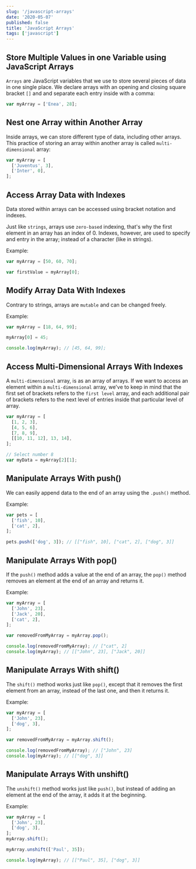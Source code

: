 ```yaml
---
slug: '/javascript-arrays'
date: '2020-05-07'
published: false
title: 'JavaScript Arrays'
tags: ['javascript']
---
```


## Store Multiple Values in one Variable using JavaScript Arrays

`Arrays` are JavaScript variables that we use to store several pieces of data in one single place.
We declare arrays with an opening and closing square bracket `[]` and and separate each entry inside with a comma:

```js
var myArray = ['Enea', 28];
```

## Nest one Array within Another Array

Inside arrays, we can store different type of data, including other arrays.
This practice of storing an array within another array is called `multi-dimensional` array:

```js
var myArray = [
  ['Juventus', 3],
  ['Inter', 0],
];
```

## Access Array Data with Indexes

Data stored within arrays can be accessed using bracket notation and indexes.

Just like `strings`, arrays use `zero-based` indexing, that's why the first element in an array has an index of 0. Indexes, however, are used to specify and entry in the array; instead of a character (like in strings).

Example:

```js
var myArray = [50, 60, 70];

var firstValue = myArray[0];
```

## Modify Array Data With Indexes

Contrary to strings, arrays are `mutable` and can be changed freely.

Example:

```js
var myArray = [18, 64, 99];

myArray[0] = 45;

console.log(myArray); // [45, 64, 99];
```

## Access Multi-Dimensional Arrays With Indexes

A `multi-dimensional` array, is as an array of arrays.
If we want to access an element within a `multi-dimensional` array, we've to keep in mind that the first set of brackets refers to the `first level` array, and each additional pair of brackets refers to the next level of entries inside that particular level of array.

```js
var myArray = [
  [1, 2, 3],
  [4, 5, 6],
  [7, 8, 9],
  [[10, 11, 12], 13, 14],
];

// Select number 8
var myData = myArray[2][1];
```

## Manipulate Arrays With push()

We can easily append data to the end of an array using the `.push()` method.

Example:

```js
var pets = [
  ['fish', 10],
  ['cat', 2],
];

pets.push(['dog', 3]); // [["fish", 10], ["cat", 2], ["dog", 3]]
```

## Manipulate Arrays With pop()

If the `push()` method adds a value at the end of an array, the `pop()` method removes an element at the end of an array and returns it.

Example:

```js
var myArray = [
  ['John', 23],
  ['Jack', 20],
  ['cat', 2],
];

var removedFromMyArray = myArray.pop();

console.log(removedFromMyArray); // ["cat", 2]
console.log(myArray); // [["John", 23], ["Jack", 20]]
```

## Manipulate Arrays With shift()

The `shift()` method works just like `pop()`, except that it removes the first element from an array, instead of the last one, and then it returns it.

Example:

```js
var myArray = [
  ['John', 23],
  ['dog', 3],
];

var removedFromMyArray = myArray.shift();

console.log(removedFromMyArray); // ["John", 23]
console.log(myArray); // [["dog", 3]]
```

## Manipulate Arrays With unshift()

The `unshift()` method works just like `push()`, but instead of adding an element at the end of the array, it adds it at the beginning.

Example:

```js
var myArray = [
  ['John', 23],
  ['dog', 3],
];
myArray.shift();

myArray.unshift(['Paul', 35]);

console.log(myArray); // [["Paul", 35], ["dog", 3]]
```
